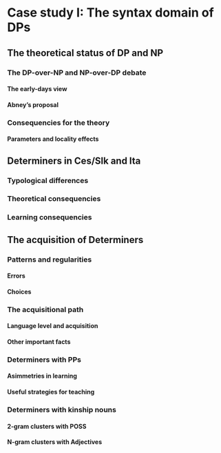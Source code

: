 # Case study I: The syntax domain of DPs 

## The theoretical status of DP and NP
### The DP-over-NP and NP-over-DP debate
#### The early-days view
#### Abney's proposal 
### Consequencies for the theory
#### Parameters and locality effects

## Determiners in Ces/Slk and Ita 
### Typological differences
### Theoretical consequencies 
### Learning consequencies

## The acquisition of Determiners
### Patterns and regularities 
#### Errors
#### Choices
### The acquisitional path 
#### Language level and acquisition 
#### Other important facts 
### Determiners with PPs
#### Asimmetries in learning
#### Useful strategies for teaching
### Determiners with kinship nouns
#### 2-gram clusters with POSS
#### N-gram clusters with Adjectives


